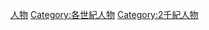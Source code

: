 {{portal|人物}}
{{category pair|15世纪人物‎|17世紀人物}}
{{Commons category|People in the 16th century}}

[[Category:16世紀|人物]]
[[Category:各世紀人物|Category:各世紀人物]]
[[Category:2千紀人物|Category:2千紀人物]]